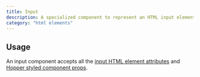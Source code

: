 ```yaml
---
title: Input
description: A specialized component to represent an HTML input element.
category: "html elements"
---
```


<Example src="html-elements/docs/inputPreview" isOpen />

## Usage

An input component accepts all the [input HTML element attributes](https://developer.mozilla.org/en-US/docs/Web/HTML/Reference/Elements/input) and [Hopper styled component props](/styled-system/concepts/styling).
